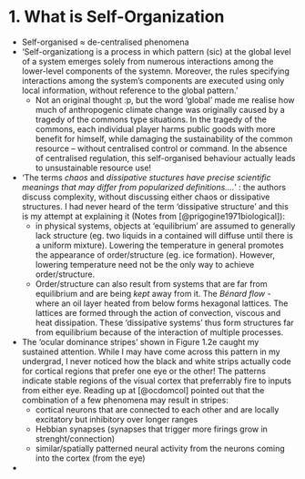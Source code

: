 # 1. What is Self-Organization {#intro}

* Self-organised $\approx$ de-centralised phenomena
* 'Self-organizationg is a process in which pattern (sic) at the global level of a system emerges solely from numerous interactions among the lower-level components of the systemn. Moreover, the rules specifying interactions among the system's components are executed using only local information, without reference to the global pattern.'
	* Not an original thought :p, but the word 'global' made me realise how much of anthropogenic climate change was originally caused by a tragedy of the commons type situations. In the tragedy of the commons, each individual player harms public goods with more benefit for himself, while damaging the sustainability of the common resource -- without centralised control or command. In the absence of centralised regulation, this self-organised behaviour actually leads to unsustainable resource use! 
* 'The terms *chaos* and *dissipative stuctures have precise scientific meanings that may differ from popularized definitions....*' : the authors discuss complexity, without discussing either chaos or dissipative structures. I had never heard of the term 'dissipative structure' and this is my attempt at explaining it (Notes from [@prigogine1971biological]):
	* in physical systems, objects at 'equilibrium' are assumed to generally lack structure (eg. two liquids in a contained will diffuse until there is a uniform mixture). Lowering the temperature in general promotes the appearance of order/structure (eg. ice formation). However, lowering temperature need not be the only way to achieve order/structure. 
	* Order/structure can also result from systems that are far from equilibrium and are being *kept* away from it. The *Bénard flow* - where an oil layer heated from below forms hexagonal lattices. The lattices are formed through the action of convection, viscous and heat dissipation. These 'dissipative systems' thus form structures far from equilibrium because of the interaction of multiple processes. 
* The 'ocular dominance stripes' shown in Figure 1.2e caught my sustained attention. While I may have come across this pattern in my undergrad, I never noticed how the black and white strips actually code for cortical regions that prefer one eye or the other! The patterns indicate stable regions of the visual cortex that preferrably fire to inputs from either eye. Reading up at [@ocdomcol] pointed out that the combination of a few phenomena may result in stripes:
	* cortical neurons that are connected to each other and are locally excitatory but inhibitory over longer ranges 
	* Hebbian synapses (synapses that trigger more firings grow in strenght/connection)
	* similar/spatially patterned neural activity from the neurons coming into the cortex (from the eye)
* 